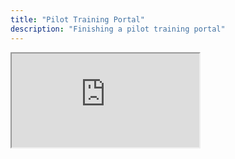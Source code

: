 ```yaml
---
title: "Pilot Training Portal"
description: "Finishing a pilot training portal"
---
```


<div className="relative aspect-video">
  <iframe
    src="https://www.youtube.com/embed/CwPGhnE4810"
    title="Live build: Pilot Training Portal"
    className="absolute top-0 left-0 w-full h-full"
    allow="accelerometer; autoplay; clipboard-write; encrypted-media; gyroscope; picture-in-picture; web-share"
    allowFullScreen
  />
</div>

<Note>
  Want to learn create.xyz hands-on? We offer free training sessions for paid customers if you let us record your session so others can learn. Reach out to customers@create.xyz
</Note>

## Overview

In this training session, Derek builds Pilot Pulse - a platform for flight instructors and students. Watch how for how to solve responsiveness, pages vs. components, and storing data + users. 


## Key Concepts

Watch the video to learn about the following concepts:

*   **Components vs. Pages:** The differences and when to use each for optimal organization and routing.
*   **Component Creation:** Best practices for making, updating, and passing data between components.
*   **Responsiveness:** Designing for different screen sizes and handling layout issues.
*   **Chat Prompts:** How to effectively communicate instructions using Create's chat interface.
*   **Chat Scope:** Understanding the context of the chat within your project (page, component, or global).
*   **Linking & Navigation:** Different methods for linking pages and components, and managing app navigation.
*   **Routes:** How to setup page routes for web navigation, and when to avoid them.
*   **User Accounts:** Using Create's built-in user accounts system and the data it provides.
*   **Functions:** Creating custom functions to connect with external APIs and extend Create's functionality.
*   **Testing Functions:** Validating custom functions using Create's test runner.
*   **Data Handling:** Managing data flow and transferring data between different parts of the app.
*   **Debugging:** Leveraging Create's AI to help pinpoint and fix errors in your code.
*  **Iterations:** How to build iteratively and make good decisions for the project.
*   **Scope:** How to manage code as a project gets larger.
*   **Built in User Management:** How Create has built in user management, and no need to configure firebase.

## Show Notes

### [0:48](https://youtu.be/CwPGhnE4810?t=48) - Project Explanation

*   Derek explains his project: an aviation tracker with calendar, flight logging, checklists, and weather.
*   His goal is to create a tiered subscription model

### [2:59](https://youtu.be/CwPGhnE4810?t=179) - Project Overview & Initial Issues

*   Derek shares his screen and shows his project with a left nav bar.
*   Derek starts to walk through his project and highlights the responsiveness issues.

### [7:51](https://youtu.be/CwPGhnE4810?t=471) - Responsiveness

*  Dhruv asks what he wants to focus on, Derek states that he wants to tackle responsiveness
*  Derek points out the issues in the live view.

### [9:12](https://youtu.be/CwPGhnE4810?t=552) - Data Passing and Navigation

* Derek explains data passing issues in training section and how the navigation is not working as expected.

### [11:12](https://youtu.be/CwPGhnE4810?t=672) - Focus Mode and Project Navigation

*  Dhruv introduces and demonstrates focus mode and how to use it for large projects.

### [12:04](https://youtu.be/CwPGhnE4810?t=724) - Pages vs. Components

* Dhruv asks why the training page was made into a component.
* Dhruv explains the differences between pages and components, and when to use each for optimal organization and routing.
* He mentions pages are used for routing and components for UI elements.

### [13:57](https://youtu.be/CwPGhnE4810?t=837) - Responsiveness

*   Dhruv explains how to switch between mobile and desktop views.
*   Dhruv uses the chat with a screenshot to fix the responsiveness in the training section.

### [17:53](https://youtu.be/CwPGhnE4810?t=1073) - Component Deletion

* Dhruv shows that responsiveness has been fixed.
* Dhruv explains that the new page is using the same component and is more optimized.
* Dhruv deletes the component and makes the page to be a page instead of a component.

### [18:16](https://youtu.be/CwPGhnE4810?t=1096) - Chat Scope

*   Dhruv explains the chat scope and that it is specific to the selected element.
*   Dhruv explains that if you click on the project name, it's for the entire project.

### [19:16](https://youtu.be/CwPGhnE4810?t=1156) - Linking and Navigation

* Derek is unsure how to link the new page to the nav bar since he can only see components.
* Dhruv explains that there are multiple ways to link, specifically with demo mode and select mode.

### [20:40](https://youtu.be/CwPGhnE4810?t=1240) - Creating a Component

* Dhruv asks how Derek made the cards for the training section
* Dhruv demonstrates how to make a component and passes in arguments for the components.
* He explains the component preview and how to use it.

### [24:23](https://youtu.be/CwPGhnE4810?t=1463) - Quiz Component and Back Button

*   Dhruv has an error and shows how to go back to a previous version using the back button.

### [25:59](https://youtu.be/CwPGhnE4810?t=1559) - Linking with Routes

*   Dhruv shows how to create routes for pages, as well as requiring user accounts.

### [27:36](https://youtu.be/CwPGhnE4810?t=1656) - Linking with Components

*   Dhruv shows how to update a component in the nav bar and link it to training.
*   He explains how to use the component chat for changes and updates.

### [30:00](https://youtu.be/CwPGhnE4810?t=1800) - Video Navigation

*   Derek explains the navigation for the videos and Dhruv states that it is okay.
*   Dhruv explains how larger video libraries should be managed using a database.

### [32:22](https://youtu.be/CwPGhnE4810?t=1942) - Nav Bar on All Pages

*   Dhruv explains that the nav bar can be put on all pages with the project chat.

### [35:32](https://youtu.be/CwPGhnE4810?t=2132) - Components for Page Navigation

*   Dhruv explains the concept of using components for page navigation, not routes.
*   He says that the main goal should be for it to feel like a software with a fixed nav bar.
*   He starts to work on making the navigation work with components.

### [44:20](https://youtu.be/CwPGhnE4810?t=2660) - Project Prompt

* Dhruv attempts to give a comprehensive prompt to help Create with all the steps to have the navigation work as desired.

### [47:53](https://youtu.be/CwPGhnE4810?t=2873) - Debugging Loading Issues

*   Dhruv is debugging why the helicopter videos are not loading correctly and states he'll do it manually if it doesn't work.
*   He ends up realizing that it is not passing in all of the necessary arguments.
*   He says that they can grab the old code to help update it.

### [52:34](https://youtu.be/CwPGhnE4810?t=3154) - Specificity

*   Dhruv explains how specificity in the prompts is important to get the most out of the chat.

### [53:25](https://youtu.be/CwPGhnE4810?t=3205) - User Account

*   Derek asks about the sign up issues, and the custom page, also about the logout.
*   Dhruv uses the project chat to link the logout button to the correct route.
*   Dhruv explains user accounts, routes, and the user database.
*   He also highlights that it's built in to Create so that no other service is necessary.

### [1:01:20](https://youtu.be/CwPGhnE4810?t=3680) - Weather API with Functions

* Dhruv asks how the weather is currently being added and if there are specific APIs that need to be used.

### [1:02:56](https://youtu.be/CwPGhnE4810?t=3776) - Creating a Function for Weather API

* Dhruv begins to create a function for the weather.gov API.
* He also explains how to test the function with the test runner.
* He mentions that functions are useful for integrations.

### [1:09:14](https://youtu.be/CwPGhnE4810?t=4154) - Function Testing and Error Handling

* Dhruv begins to debug the errors in the function.
* He adds in some error handling to prevent crashing and also to let users know that the API did not fetch the correct data.
* He shows that testing functions is done independently in create.

### [1:12:31](https://youtu.be/CwPGhnE4810?t=4351) - Debugging UI with the Function

*   Dhruv debugs an issue that arose when adding the weather function

### [1:13:25](https://youtu.be/CwPGhnE4810?t=4405) - Large Project

*   Dhruv discusses limitations of large projects, how they can start to forget details, and how to break up the project.


